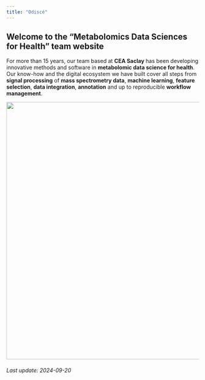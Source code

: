 ```yaml
---
title: "Odiscé"
---
```


## Welcome to the "Metabolomics Data Sciences for Health" team website

For more than 15 years, our team based at **CEA Saclay** has been developing innovative methods and software in **metabolomic data science for health**. Our know-how and the digital ecosystem we have built cover all steps from **signal processing** of **mass spectrometry data**, **machine learning**, **feature selection**, **data integration**, **annotation** and up to reproducible **workflow management**.

<center>![](images/odisce.png){width="673"}</center>

###### Last update: 2024-09-20
